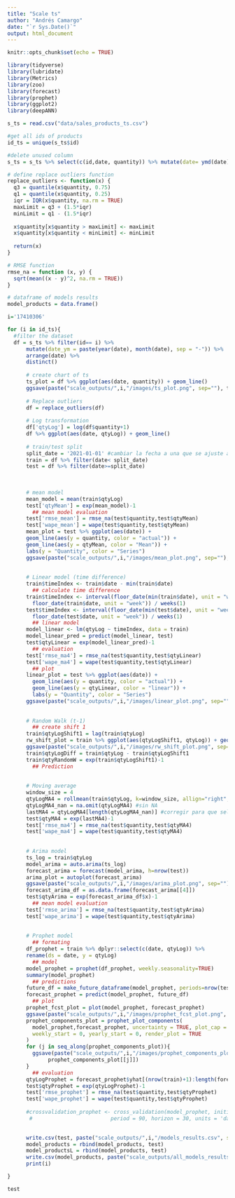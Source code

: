 ```yaml
---
title: "Scale ts"
author: "Andrés Camargo"
date: "`r Sys.Date()`"
output: html_document
---
```


```r
knitr::opts_chunk$set(echo = TRUE)
```

```r
library(tidyverse)
library(lubridate)
library(Metrics)
library(zoo)
library(forecast)
library(prophet)
library(ggplot2)
library(deepANN)

s_ts = read.csv("data/sales_products_ts.csv")
```

```r
#get all ids of products
id_ts = unique(s_ts$id)

#delete unused column
s_ts = s_ts %>% select(c(id,date, quantity)) %>% mutate(date= ymd(date))

# define replace outliers function
replace_outliers <- function(x) {
  q3 = quantile(x$quantity, 0.75)
  q1 = quantile(x$quantity, 0.25)
  iqr = IQR(x$quantity, na.rm = TRUE)
  maxLimit = q3 + (1.5*iqr)
  minLimit = q1 - (1.5*iqr)
  
  x$quantity[x$quantity > maxLimit] <- maxLimit
  x$quantity[x$quantity < minLimit] <- minLimit
  
  return(x)
}

# RMSE function
rmse_na = function (x, y) {
  sqrt(mean((x - y)^2, na.rm = TRUE))
}

# dataframe of models results
model_products = data.frame()
```

```r
i='17410306'
```


```r

for (i in id_ts){
  #filter the dataset
  df = s_ts %>% filter(id== i) %>% 
      mutate(date_ym = paste(year(date), month(date), sep = "-")) %>% 
      arrange(date) %>% 
      distinct()
      
      # create chart of ts
      ts_plot = df %>% ggplot(aes(date, quantity)) + geom_line()
      ggsave(paste("scale_outputs/",i,"/images/ts_plot.png", sep=""), ts_plot)
      
      # Replace outliers
      df = replace_outliers(df)
      
      # Log transformation
      df['qtyLog'] = log(df$quantity+1)
      df %>% ggplot(aes(date, qtyLog)) + geom_line()
      
      # train/test split
      split_date = '2021-01-01' #cambiar la fecha a una que se ajuste a todos los DF
      train = df %>% filter(date< split_date)
      test = df %>% filter(date>=split_date)
      
      
      
      # mean model
      mean_model = mean(train$qtyLog)
      test['qtyMean'] = exp(mean_model)-1
        ## mean model evaluation
      test['rmse_mean'] = rmse_na(test$quantity,test$qtyMean)
      test['wape_mean'] = wape(test$quantity,test$qtyMean)
      mean_plot = test %>% ggplot(aes(date)) + 
      geom_line(aes(y = quantity, color = "actual")) +
      geom_line(aes(y = qtyMean, color = "Mean")) +
      labs(y = "Quantity", color = "Series")
      ggsave(paste("scale_outputs/",i,"/images/mean_plot.png", sep=""), mean_plot)
      
      
      # Linear model (time difference)
      train$timeIndex <- train$date - min(train$date)
        ## calculate time difference
      train$timeIndex <- interval(floor_date(min(train$date), unit = "week"), 
        floor_date(train$date, unit = "week")) / weeks(1)
      test$timeIndex <- interval(floor_date(min(test$date), unit = "week"), 
        floor_date(test$date, unit = "week")) / weeks(1)
        ## linear model
      model_linear <- lm(qtyLog ~ timeIndex, data = train)
      model_linear_pred = predict(model_linear, test)
      test$qtyLinear = exp(model_linear_pred)-1
        ## evaluation
      test['rmse_ma4'] = rmse_na(test$quantity,test$qtyLinear)
      test['wape_ma4'] = wape(test$quantity,test$qtyLinear)
        ## plot
      linear_plot = test %>% ggplot(aes(date)) + 
        geom_line(aes(y = quantity, color = "actual")) +
        geom_line(aes(y = qtyLinear, color = "linear")) +
        labs(y = "Quantity", color = "Series")
      ggsave(paste("scale_outputs/",i,"/images/linear_plot.png", sep=""), linear_plot)
      
      
      # Random Walk (t-1)
        ## create shift 1
      train$qtyLogShift1 = lag(train$qtyLog)
      rw_shift_plot = train %>% ggplot(aes(qtyLogShift1, qtyLog)) + geom_point()
      ggsave(paste("scale_outputs/",i,"/images/rw_shift_plot.png", sep=""), rw_shift_plot)
      train$qtyLogDiff = train$qtyLog - train$qtyLogShift1
      train$qtyRandomW = exp(train$qtyLogShift1)-1
        ## Prediction
      
   
      # Moving average
      window_size = 4
      qtyLogMA4 = rollmean(train$qtyLog, k=window_size, allign="right", fill=NA) 
      qtyLogMA4_nan = na.omit(qtyLogMA4) #sin NA
      lastMA4 = qtyLogMA4[length(qtyLogMA4_nan)] #corregir para que seleccione el ultimo
      test$qtyMA4 = exp(lastMA4)-1
      test['rmse_ma4'] = rmse_na(test$quantity,test$qtyMA4)
      test['wape_ma4'] = wape(test$quantity,test$qtyMA4)
      
      
      # Arima model
      ts_log = train$qtyLog
      model_arima = auto.arima(ts_log)
      forecast_arima = forecast(model_arima, h=nrow(test))
      arima_plot = autoplot(forecast_arima)
      ggsave(paste("scale_outputs/",i,"/images/arima_plot.png", sep=""), arima_plot)
      forecast_arima_df = as.data.frame(forecast_arima[[4]])
      test$qtyArima = exp(forecast_arima_df$x)-1
        ## mean model evaluation
      test['rmse_arima'] = rmse_na(test$quantity,test$qtyArima)
      test['wape_arima'] = wape(test$quantity,test$qtyArima)
      
      
      # Prophet model
        ## formating
      df_prophet = train %>% dplyr::select(c(date, qtyLog)) %>%
      rename(ds = date, y = qtyLog)
        ## model
      model_prophet = prophet(df_prophet, weekly.seasonality=TRUE)
      summary(model_prophet)
        ## predictions
      future_df = make_future_dataframe(model_prophet, periods=nrow(test), freq="week")
      forecast_prophet = predict(model_prophet, future_df)
        ## plot
      prophet_fcst_plot = plot(model_prophet, forecast_prophet)
      ggsave(paste("scale_outputs/",i,"/images/prophet_fcst_plot.png", sep=""), prophet_fcst_plot)
      prophet_components_plot = prophet_plot_components(
        model_prophet,forecast_prophet, uncertainty = TRUE, plot_cap = TRUE,
        weekly_start = 0, yearly_start = 0, render_plot = TRUE
      )
      for (j in seq_along(prophet_components_plot)){
        ggsave(paste("scale_outputs/",i,"/images/prophet_components_plot",j,".png", sep=""),
             prophet_components_plot[[j]])
      }
        ## evaluation
      qtyLogProphet = forecast_prophet$yhat[(nrow(train)+1):length(forecast_prophet$yhat)]
      test$qtyProphet = exp(qtyLogProphet)-1
      test['rmse_prophet'] = rmse_na(test$quantity,test$qtyProphet)
      test['wape_prophet'] = wape(test$quantity,test$qtyProphet)
      
      #crossvalidation_prophet <- cross_validation(model_prophet, initial = 1807, 
       #                         period = 90, horizon = 30, units = 'days')

      
      write.csv(test, paste("scale_outputs/",i,"/models_results.csv", sep=""))
      model_products = rbind(model_products, test)
      model_productsL = rbind(model_products, test)
      write.csv(model_products, paste("scale_outputs/all_models_results.csv", sep=""))
      print(i)

}

```

```r
test
```

